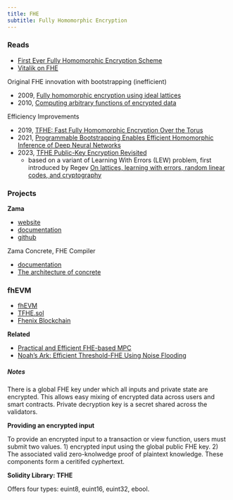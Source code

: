 ```yaml
---
title: FHE
subtitle: Fully Homomorphic Encryption
---
```


### Reads

- [First Ever Fully Homomorphic Encryption Scheme](https://crypto.stanford.edu/craig/craig-thesis.pdf)
- [Vitalik on FHE](https://vitalik.ca/general/2020/07/20/homomorphic.html)

Original FHE innovation with bootstrapping (inefficient)

- 2009, [Fully homomorphic encryption using ideal lattices](https://dl.acm.org/doi/10.1145/1536414.1536440)
- 2010, [Computing arbitrary functions of encrypted data](https://dl.acm.org/doi/10.1145/1666420.1666444)

Efficiency Improvements

- 2019, [TFHE: Fast Fully Homomorphic Encryption Over the Torus](https://link.springer.com/article/10.1007/s00145-019-09319-x)
- 2021, [Programmable Bootstrapping Enables Efficient Homomorphic Inference of Deep Neural Networks](https://link.springer.com/chapter/10.1007/978-3-030-78086-9_1)
- 2023, [TFHE Public-Key Encryption Revisited](https://eprint.iacr.org/2023/603)
    - based on a variant of Learning With Errors (LEW) problem, first introduced by Regev [On lattices, learning with errors, random linear codes, and cryptography](https://dl.acm.org/doi/10.1145/1060590.1060603)

### Projects

**Zama**

- [website](https://www.zama.ai/)
- [documentation](https://docs.zama.ai/homepage/)
- [github](https://github.com/zama-ai)

Zama Concrete, FHE Compiler

- [documentation](https://docs.zama.ai/concrete)
- [The architecture of concrete](https://www.zama.ai/post/the-architecture-of-concrete-zama-fully-homomorphic-encryption-compiler-leveraging-mlir)

### fhEVM

- [fhEVM](https://github.com/zama-ai/fhevm/blob/main/fhevm-whitepaper.pdf)
- [TFHE.sol](https://github.com/zama-ai/fhevm/blob/main/lib/TFHE.sol)
- [Fhenix Blockchain](https://twitter.com/FhenixIO)

**Related**

- [Practical and Efficient FHE-based MPC](https://eprint.iacr.org/2023/981.pdf)
- [Noah’s Ark: Efficient Threshold-FHE Using Noise Flooding](https://eprint.iacr.org/2023/815.pdf)

##### **Notes**

There is a global FHE key under which all inputs and private state are encrypted. This allows easy mixing of encrypted data across users and smart contracts. Private decryption key is a secret shared across the validators.

**Providing an encrypted input**

To provide an encrypted input to a transaction or view function, users must submit two values. 1) encrypted input using the global public FHE key. 2) The associated valid zero-knolwedge proof of plaintext knowledge. These components form a ceritifed cyphertext.

**Solidity Library: TFHE**

Offers four types: euint8, euint16, euint32, ebool.